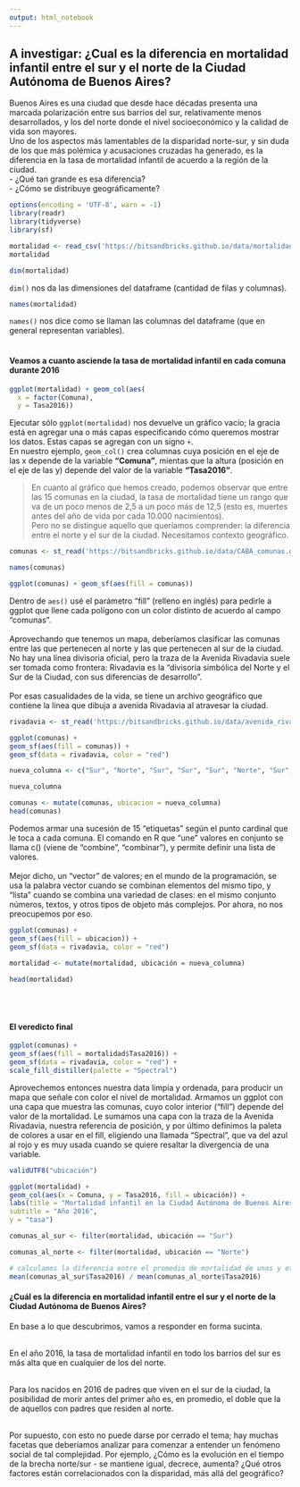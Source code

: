 ```yaml
---
output: html_notebook
---
```


## A investigar: ¿Cual es la diferencia en mortalidad infantil entre el sur y el norte de la Ciudad Autónoma de Buenos Aires?

Buenos Aires es una ciudad que desde hace décadas presenta una marcada polarización entre sus barrios del sur, relativamente menos desarrollados, y los del norte donde el nivel socioeconómico y la calidad de vida son mayores. <br>
Uno de los aspectos más lamentables de la disparidad norte-sur, y sin duda de los que más polémica y acusaciones cruzadas ha generado, es la diferencia en la tasa de mortalidad infantil de acuerdo a la región de la ciudad. <br>
- ¿Qué tan grande es esa diferencia? <br>
- ¿Cómo se distribuye geográficamente? <br>

```r
options(encoding = 'UTF-8', warn = -1)
library(readr)
library(tidyverse)
library(sf)
```


```r
mortalidad <- read_csv('https://bitsandbricks.github.io/data/mortalidad_infantil_caba_2016.csv')
mortalidad
```

```r
dim(mortalidad)
```
`dim()` nos da las dimensiones del dataframe (cantidad de filas y columnas).
<br>

```r
names(mortalidad)
```
`names()` nos dice como se llaman las columnas del dataframe (que en general representan variables).
<br><br>

#### **Veamos a cuanto asciende la tasa de mortalidad infantil en cada comuna durante 2016**

```r
ggplot(mortalidad) + geom_col(aes(
  x = factor(Comuna), 
  y = Tasa2016))
```
Ejecutar sólo `ggplot(mortalidad)` nos devuelve un gráfico vacío; la gracia está en agregar una o más capas especificando cómo queremos mostrar los datos. Estas capas se agregan con un signo `+`.
<br>
En nuestro ejemplo, `geom_col()` crea columnas cuya posición en el eje de las x depende de la variable **“Comuna”**, mientas que la altura (posición en el eje de las y) depende del valor de la variable **“Tasa2016”**. 

> En cuanto al gráfico que hemos creado, podemos observar que entre las 15 comunas en la ciudad, la tasa de mortalidad tiene un rango que va de un poco menos de 2,5 a un poco más de 12,5 (esto es, muertes antes del año de vida por cada 10.000 nacimientos). <br>
Pero no se distingue aquello que queríamos comprender: la diferencia entre el norte y el sur de la ciudad. Necesitamos contexto geográfico.


```r
comunas <- st_read('https://bitsandbricks.github.io/data/CABA_comunas.geojson')
```

```r
names(comunas)
```

```r
ggplot(comunas) + geom_sf(aes(fill = comunas))
```
Dentro de `aes()` usé el parámetro “fill” (relleno en inglés) para pedirle a ggplot que llene cada polígono con un color distinto de acuerdo al campo “comunas”. <br><br>
Aprovechando que tenemos un mapa, deberíamos clasificar las comunas entre las que pertenecen al norte y las que pertenecen al sur de la ciudad. No hay una línea divisoria oficial, pero la traza de la Avenida Rivadavia suele ser tomada como frontera: Rivadavia es la “divisoria simbólica del Norte y el Sur de la Ciudad, con sus diferencias de desarrollo”. <br><br>
Por esas casualidades de la vida, se tiene un archivo geográfico que contiene la línea que dibuja a avenida Rivadavia al atravesar la ciudad.

```r
rivadavia <- st_read('https://bitsandbricks.github.io/data/avenida_rivadavia.geojson')
```

```r
ggplot(comunas) +
geom_sf(aes(fill = comunas)) +
geom_sf(data = rivadavia, color = "red")
```

```r
nueva_columna <- c("Sur", "Norte", "Sur", "Sur", "Sur", "Norte", "Sur", "Sur", "Sur", "Norte", "Norte", "Norte", "Norte", "Norte", "Norte")

nueva_columna
```

```r
comunas <- mutate(comunas, ubicacion = nueva_columna)
head(comunas)
```
Podemos armar una sucesión de 15 “etiquetas” según el punto cardinal que le toca a cada comuna. El comando en R que “une” valores en conjunto se llama c() (viene de “combine”, “combinar”), y permite definir una lista de valores. <br> <br>
Mejor dicho, un “vector” de valores; en el mundo de la programación, se usa la palabra vector cuando se combinan elementos del mismo tipo, y “lista” cuando se combina una variedad de clases: en el mismo conjunto números, textos, y otros tipos de objeto más complejos. Por ahora, no nos preocupemos por eso.
<br>
```r
ggplot(comunas) +
geom_sf(aes(fill = ubicacion)) +
geom_sf(data = rivadavia, color = "red")
```

```r
mortalidad <- mutate(mortalidad, ubicación = nueva_columna)
                         
head(mortalidad)
```
<br><br>

#### **El veredicto final**

```r
ggplot(comunas) +
geom_sf(aes(fill = mortalidad$Tasa2016)) +
geom_sf(data = rivadavia, color = "red") +
scale_fill_distiller(palette = "Spectral")
```
Aprovechemos entonces nuestra data limpia y ordenada, para producir un mapa que señale con color el nivel de mortalidad. Armamos un ggplot con una capa que muestra las comunas, cuyo color interior (“fill”) depende del valor de la mortalidad. Le sumamos una capa con la traza de la Avenida Rivadavia, nuestra referencia de posición, y por último definimos la paleta de colores a usar en el fill, eligiendo una llamada “Spectral”, que va del azul al rojo y es muy usada cuando se quiere resaltar la divergencia de una variable.

```r
validUTF8("ubicación")

ggplot(mortalidad) +
geom_col(aes(x = Comuna, y = Tasa2016, fill = ubicación)) +
labs(title = "Mortalidad infantil en la Ciudad Autónoma de Buenos Aires",
subtitle = "Año 2016",
y = "tasa")
```

```r
comunas_al_sur <- filter(mortalidad, ubicación == "Sur")

comunas_al_norte <- filter(mortalidad, ubicación == "Norte")

# calculamos la diferencia entre el promedio de mortalidad de unas y otras.
mean(comunas_al_sur$Tasa2016) / mean(comunas_al_norte$Tasa2016)
```

#### ¿Cuál es la diferencia en mortalidad infantil entre el sur y el norte de la Ciudad Autónoma de Buenos Aires?

En base a lo que descubrimos, vamos a responder en forma sucinta. <br><br>

En el año 2016, la tasa de mortalidad infantil en todo los barrios del sur es más alta que en cualquier de los del norte.<br><br>

Para los nacidos en 2016 de padres que viven en el sur de la ciudad, la posibilidad de morir antes del primer año es, en promedio, el doble que la de aquellos con padres que residen al norte.<br><br>

Por supuesto, con esto no puede darse por cerrado el tema; hay muchas facetas que deberíamos analizar para comenzar a entender un fenómeno social de tal complejidad. Por ejemplo, ¿Cómo es la evolución en el tiempo de la brecha norte/sur - se mantiene igual, decrece, aumenta? ¿Qué otros factores están correlacionados con la disparidad, más allá del geográfico?<br><br>
